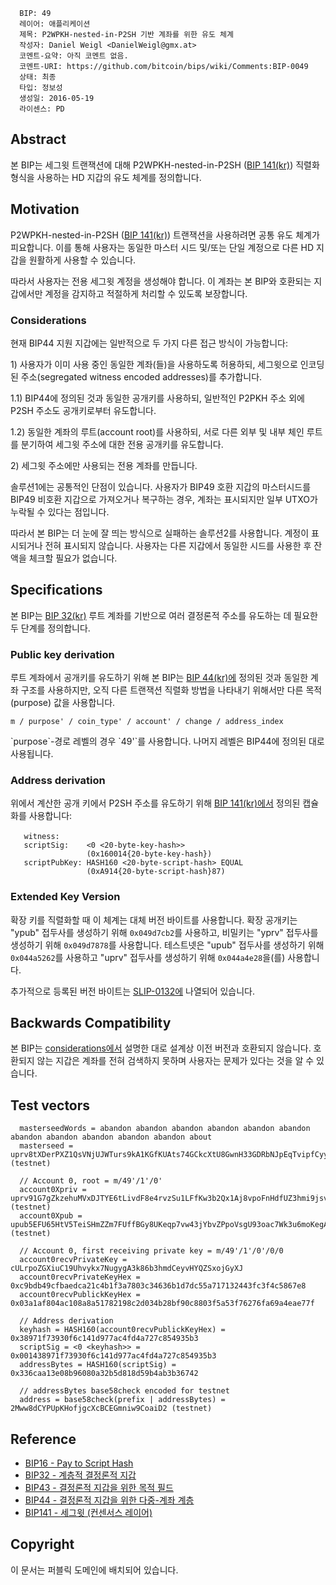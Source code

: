 <pre>
  BIP: 49
  레이어: 애플리케이션
  제목: P2WPKH-nested-in-P2SH 기반 계좌를 위한 유도 체계
  작성자: Daniel Weigl <DanielWeigl@gmx.at>
  코멘트-요약: 아직 코멘트 없음.
  코멘트-URI: https://github.com/bitcoin/bips/wiki/Comments:BIP-0049
  상태: 최종
  타입: 정보성
  생성일: 2016-05-19
  라이센스: PD
</pre>

==Abstract==

본 BIP는 세그윗 트랜잭션에 대해 P2WPKH-nested-in-P2SH ([[bip-0141_kr.mediawiki|BIP 141(kr)]]) 직렬화 형식을 사용하는 HD 지갑의 유도 체계를 정의합니다.

==Motivation==

P2WPKH-nested-in-P2SH ([[bip-0141_kr.mediawiki#p2wpkh-nested-in-bip16-p2sh|BIP 141(kr)]]) 트랜잭션을 사용하려면 공통 유도 체계가 피요합니다. 이를 통해 사용자는 동일한 마스터 시드 및/또는 단일 계정으로 다른 HD 지갑을 원활하게 사용할 수 있습니다.

따라서 사용자는 전용 세그윗 계정을 생성해야 합니다. 이 계좌는 본 BIP와 호환되는 지갑에서만 계정을 감지하고 적절하게 처리할 수 있도록 보장합니다.

===Considerations===
현재 BIP44 지원 지갑에는 일반적으로 두 가지 다른 접근 방식이 가능합니다:

1) 사용자가 이미 사용 중인 동일한 계좌(들)을 사용하도록 허용하되, 세그윗으로 인코딩된 주소(segregated witness encoded addresses)를 추가합니다.

1.1) BIP44에 정의된 것과 동일한 공개키를 사용하되, 일반적인 P2PKH 주소 외에 P2SH 주소도 공개키로부터 유도합니다.

1.2) 동일한 계좌의 루트(account root)를 사용하되, 서로 다른 외부 및 내부 체인 루트를 분기하여 세그윗 주소에 대한 전용 공개키를 유도합니다.

2) 세그윗 주소에만 사용되는 전용 계좌를 만듭니다.

솔루션1에는 공통적인 단점이 있습니다. 사용자가 BIP49 호환 지갑의 마스터시드를 BIP49 비호환 지갑으로 가져오거나 복구하는 경우, 계좌는 표시되지만 일부 UTXO가 누락될 수 있다는 점입니다.

따라서 본 BIP는 더 눈에 잘 띄는 방식으로 실패하는 솔루션2를 사용합니다. 계정이 표시되거나 전혀 표시되지 않습니다. 사용자는 다른 지갑에서 동일한 시드를 사용한 후 잔액을 체크할 필요가 없습니다.


==Specifications==

본 BIP는 [[bip-0032_kr.mediawiki|BIP 32(kr)]] 루트 계좌를 기반으로 여러 결정론적 주소를 유도하는 데 필요한 두 단계를 정의합니다.

===Public key derivation===

루트 계좌에서 공개키를 유도하기 위해 본 BIP는 [[bip-0044_kr.mediawiki|BIP 44(kr)]]에 정의된 것과 동일한 계좌 구조를 사용하지만, 오직 다른 트랜잭션 직렬화 방법을 나타내기 위해서만 다른 목적(purpose) 값을 사용합니다.

<pre>
m / purpose' / coin_type' / account' / change / address_index
</pre>

`purpose`-경로 레벨의 경우 `49'`를 사용합니다. 나머지 레벨은 BIP44에 정의된 대로 사용됩니다.


===Address derivation===

위에서 계산한 공개 키에서 P2SH 주소를 유도하기 위해 [[bip-0141_kr.mediawiki#p2wpkh-nested-in-bip16-p2sh|BIP 141(kr)]]에서 정의된 캡슐화를 사용합니다:

    witness:      <signature> <pubkey>
    scriptSig:    <0 <20-byte-key-hash>>
                  (0x160014{20-byte-key-hash})
    scriptPubKey: HASH160 <20-byte-script-hash> EQUAL
                  (0xA914{20-byte-script-hash}87)


===Extended Key Version===

확장 키를 직렬화할 때 이 체계는 대체 버전 바이트를 사용합니다. 확장 공개키는 "ypub" 접두사를 생성하기 위해 <code>0x049d7cb2</code>를 사용하고, 비밀키는 "yprv" 접두사를 생성하기 위해 <code>0x049d7878</code>를 사용합니다. 테스트넷은 "upub" 접두사를 생성하기 위해 <code>0x044a5262</code>를 사용하고 "uprv" 접두사를 생성하기 위해 <code>0x044a4e28</code>을(를) 사용합니다.

추가적으로 등록된 버전 바이트는 [[https://github.com/satoshilabs/slips/blob/master/slip-0132.md|SLIP-0132]]에 나열되어 있습니다.


==Backwards Compatibility==

본 BIP는 [[#considerations|considerations]]에서 설명한 대로 설계상 이전 버전과 호환되지 않습니다. 호환되지 않는 지갑은 계좌를 전혀 검색하지 못하며 사용자는 문제가 있다는 것을 알 수 있습니다.


==Test vectors==

<pre>
  masterseedWords = abandon abandon abandon abandon abandon abandon abandon abandon abandon abandon abandon about
  masterseed = uprv8tXDerPXZ1QsVNjUJWTurs9kA1KGfKUAts74GCkcXtU8GwnH33GDRbNJpEqTvipfCyycARtQJhmdfWf8oKt41X9LL1zeD2pLsWmxEk3VAwd (testnet)

  // Account 0, root = m/49'/1'/0'
  account0Xpriv = uprv91G7gZkzehuMVxDJTYE6tLivdF8e4rvzSu1LFfKw3b2Qx1Aj8vpoFnHdfUZ3hmi9jsvPifmZ24RTN2KhwB8BfMLTVqaBReibyaFFcTP1s9n (testnet)
  account0Xpub = upub5EFU65HtV5TeiSHmZZm7FUffBGy8UKeqp7vw43jYbvZPpoVsgU93oac7Wk3u6moKegAEWtGNF8DehrnHtv21XXEMYRUocHqguyjknFHYfgY (testnet)

  // Account 0, first receiving private key = m/49'/1'/0'/0/0
  account0recvPrivateKey = cULrpoZGXiuC19Uhvykx7NugygA3k86b3hmdCeyvHYQZSxojGyXJ
  account0recvPrivateKeyHex = 0xc9bdb49cfbaedca21c4b1f3a7803c34636b1d7dc55a717132443fc3f4c5867e8
  account0recvPublickKeyHex = 0x03a1af804ac108a8a51782198c2d034b28bf90c8803f5a53f76276fa69a4eae77f

  // Address derivation
  keyhash = HASH160(account0recvPublickKeyHex) = 0x38971f73930f6c141d977ac4fd4a727c854935b3
  scriptSig = <0 <keyhash>> = 0x001438971f73930f6c141d977ac4fd4a727c854935b3
  addressBytes = HASH160(scriptSig) = 0x336caa13e08b96080a32b5d818d59b4ab3b36742

  // addressBytes base58check encoded for testnet
  address = base58check(prefix | addressBytes) = 2Mww8dCYPUpKHofjgcXcBCEGmniw9CoaiD2 (testnet)
</pre>


==Reference==

* [[bip-0016.mediawiki|BIP16 - Pay to Script Hash]]
* [[bip-0032_kr.mediawiki|BIP32 - 계층적 결정론적 지갑]]
* [[bip-0043_kr.mediawiki|BIP43 - 결정론적 지갑을 위한 목적 필드]]
* [[bip-0044_kr.mediawiki|BIP44 - 결정론적 지갑을 위한 다중-계좌 계층]]
* [[bip-0141_kr.mediawiki|BIP141 - 세그윗 (컨센서스 레이어)]]

== Copyright ==

이 문서는 퍼블릭 도메인에 배치되어 있습니다.
